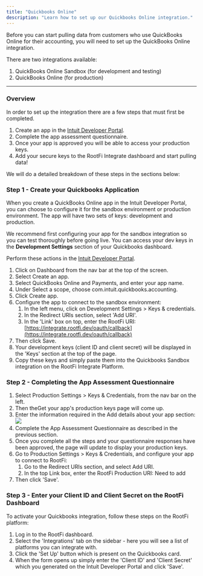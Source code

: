 ```yaml
---
title: "Quickbooks Online"
description: "Learn how to set up our Quickbooks Online integration."
---
```


Before you can start pulling data from customers who use QuickBooks Online for their accounting, you will need to set up the QuickBooks Online integration.

There are two integrations available:

1. QuickBooks Online Sandbox (for development and testing)
2. QuickBooks Online (for production)

  
---

### Overview

In order to set up the integration there are a few steps that must first be completed.

1. Create an app in the [Intuit Developer Portal](https://developer.intuit.com/app/developer/homepage).
2. Complete the app assessment questionnaire.
3. Once your app is approved you will be able to access your production keys.
4. Add your secure keys to the RootFi Integrate dashboard and start pulling data!

We will do a detailed breakdown of these steps in the sections below:

  
### Step 1 - Create your Quickbooks Application

When you create a QuickBooks Online app in the Intuit Developer Portal, you can choose to configure it for the sandbox environment or production environment. The app will have two sets of keys: development and production.

We recommend first configuring your app for the sandbox integration so you can test thoroughly before going live. You can access your dev keys in the **Development Settings** section of your Quickbooks dashboard.

Perform these actions in the [Intuit Developer Portal](https://developer.intuit.com/app/developer/homepage).

1. Click on Dashboard from the nav bar at the top of the screen.
2. Select Create an app.
3. Select QuickBooks Online and Payments, and enter your app name.
4. Under Select a scope, choose com.intuit.quickbooks.accounting.
5. Click Create app.
6. Configure the app to connect to the sandbox environment:  
   1. In the left menu, click on Development Settings > Keys & credentials.  
   2. In the Redirect URIs section, select 'Add URI'.  
   3. In the 'Link' box on top, enter the RootFi URI: [https://integrate.rootfi.dev/oauth/callback](https://integrate.rootfi.dev/oauth/callback)
7. Then click Save.
8. Your development keys (client ID and client secret) will be displayed in the 'Keys' section at the top of the page.
9. Copy these keys and simply paste them into the Quickbooks Sandbox integration on the RootFi Integrate Platform.

  
### Step 2 - Completing the App Assessment Questionnaire

1. Select Production Settings > Keys & Credentials, from the nav bar on the left.
2. Then theGet your app's production keys page will come up.
3. Enter the information required in the Add details about your app section:
![](/images/e3c3e8b-image.png) 
1. Complete the App Assessment Questionnaire as described in the previous section.
2. Once you complete all the steps and your questionnaire responses have been approved, the page will update to display your production keys.
3. Go to Production Settings > Keys & Credentials, and configure your app to connect to RootFi:  
   1. Go to the Redirect URIs section, and select Add URI.  
   2. In the top Link box, enter the RootFi Production URI: Need to add
4. Then click 'Save'.

  
### Step 3 - Enter your Client ID and Client Secret on the RootFi Dashboard

To activate your Quickbooks integration, follow these steps on the RootFi platform:

1. Log in to the RootFi dashboard.
2. Select the 'Integrations' tab on the sidebar - here you will see a list of platforms you can integrate with.
3. Click the 'Set Up' button which is present on the Quickbooks card.
4. When the form opens up simply enter the 'Client ID' and 'Client Secret' which you generated on the Intuit Developer Portal and click 'Save'.